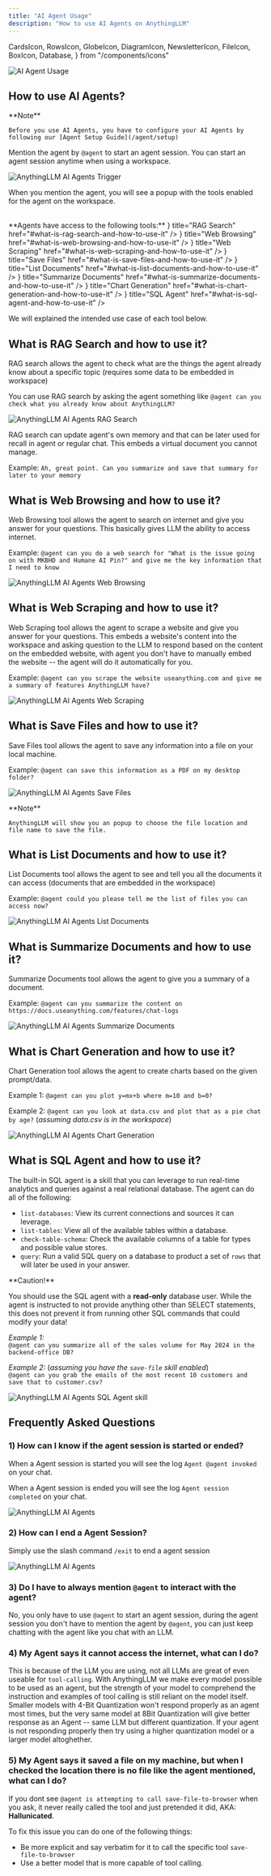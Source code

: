 ```yaml
---
title: "AI Agent Usage"
description: "How to use AI Agents on AnythingLLM"
---
```


  CardsIcon,
  RowsIcon,
  GlobeIcon,
  DiagramIcon,
  NewsletterIcon,
  FileIcon,
  BoxIcon,
  Database,
} from "/components/icons"

<Image
  src="/images/guides/ai-agents/usage.png"
  height={1080}
  width={1920}
  quality={100}
  alt="AI Agent Usage"
/>

## How to use AI Agents?

<Callout type="warning" emoji="️⚠️">
  **Note**

    Before you use AI Agents, you have to configure your AI Agents by following our [Agent Setup Guide](/agent/setup)

</Callout>

Mention the agent by `@agent` to start an agent session. You can start an agent session anytime when using a workspace.

<Image
  src="/images/guides/ai-agents/trigger.png"
  height={1080}
  width={1920}
  quality={100}
  alt="AnythingLLM AI Agents Trigger"
/>

When you mention the agent, you will see a popup with the tools enabled for the agent on the workspace.

<br />
**Agents have access to the following tools:**

<Cards>
  <Card
    icon={<BoxIcon />}
    title="RAG Search"
    href="#what-is-rag-search-and-how-to-use-it"
  />
  <Card
    icon={<GlobeIcon />}
    title="Web Browsing"
    href="#what-is-web-browsing-and-how-to-use-it"
  />
  <Card
    icon={<RowsIcon />}
    title="Web Scraping"
    href="#what-is-web-scraping-and-how-to-use-it"
  />
  <Card
    icon={<FileIcon />}
    title="Save Files"
    href="#what-is-save-files-and-how-to-use-it"
  />
  <Card
    icon={<NewsletterIcon />}
    title="List Documents"
    href="#what-is-list-documents-and-how-to-use-it"
  />
  <Card
    icon={<CardsIcon />}
    title="Summarize Documents"
    href="#what-is-summarize-documents-and-how-to-use-it"
  />
  <Card
    icon={<DiagramIcon />}
    title="Chart Generation"
    href="#what-is-chart-generation-and-how-to-use-it"
  />
  <Card
    icon={<Database />}
    title="SQL Agent"
    href="#what-is-sql-agent-and-how-to-use-it"
  />
</Cards>

We will explained the intended use case of each tool below.

## What is RAG Search and how to use it?

RAG search allows the agent to check what are the things the agent already know about a specific topic (requires some data to be embedded in workspace)

You can use RAG search by asking the agent something like `@agent can you check what you already know about AnythingLLM?`

<Image
  src="/images/guides/ai-agents/rag-search.png"
  height={1080}
  width={1920}
  quality={100}
  alt="AnythingLLM AI Agents RAG Search"
/>

RAG search can update agent's own memory and that can be later used for recall in agent or regular chat. This embeds a virtual document you cannot manage.

Example: `Ah, great point. Can you summarize and save that summary for later to your memory`

## What is Web Browsing and how to use it?

Web Browsing tool allows the agent to search on internet and give you answer for your questions. This basically gives LLM the ability to access internet.

Example: `@agent can you do a web search for "What is the issue going on with MKBHD and Humane AI Pin?" and give me the key information that I need to know`

<Image
  src="/images/guides/ai-agents/browsing.png"
  height={1080}
  width={1920}
  quality={100}
  alt="AnythingLLM AI Agents Web Browsing"
/>

## What is Web Scraping and how to use it?

Web Scraping tool allows the agent to scrape a website and give you answer for your questions. This embeds a website's content into the workspace and asking question to the LLM to respond based on the content on the embedded website, with agent you don't have to manually embed the website -- the agent will do it automatically for you.

Example: `@agent can you scrape the website useanything.com and give me a summary of features AnythingLLM have?`

<Image
  src="/images/guides/ai-agents/scrape.png"
  height={1080}
  width={1920}
  quality={100}
  alt="AnythingLLM AI Agents Web Scraping"
/>

## What is Save Files and how to use it?

Save Files tool allows the agent to save any information into a file on your local machine.

Example: `@agent can save this information as a PDF on my desktop folder?`

<Image
  src="/images/guides/ai-agents/saving.png"
  height={1080}
  width={1920}
  quality={100}
  alt="AnythingLLM AI Agents Save Files"
/>

<Callout type="info" emoji="️💡">
  **Note**

    AnythingLLM will show you an popup to choose the file location and file name to save the file.

</Callout>

## What is List Documents and how to use it?

List Documents tool allows the agent to see and tell you all the documents it can access (documents that are embedded in the workspace)

Example: `@agent could you please tell me the list of files you can access now?`

<Image
  src="/images/guides/ai-agents/list-document.png"
  height={1080}
  width={1920}
  quality={100}
  alt="AnythingLLM AI Agents List Documents"
/>

## What is Summarize Documents and how to use it?

Summarize Documents tool allows the agent to give you a summary of a document.

Example: `@agent can you summarize the content on https://docs.useanything.com/features/chat-logs`

<Image
  src="/images/guides/ai-agents/summarize.png"
  height={1080}
  width={1920}
  quality={100}
  alt="AnythingLLM AI Agents Summarize Documents"
/>

## What is Chart Generation and how to use it?

Chart Generation tool allows the agent to create charts based on the given prompt/data.

Example 1: `@agent can you plot y=mx+b where m=10 and b=0?`

Example 2: `@agent can you look at data.csv and plot that as a pie chat by age?` (_assuming data.csv is in the workspace_)

<Image
  src="/images/guides/ai-agents/graph.png"
  height={1080}
  width={1920}
  quality={100}
  alt="AnythingLLM AI Agents Chart Generation"
/>

## What is SQL Agent and how to use it?

The built-in SQL agent is a skill that you can leverage to run real-time analytics and queries against a real relational database. The agent can do all of the following:

- `list-databases`: View its current connections and sources it can leverage.
- `list-tables`: View all of the available tables within a database.
- `check-table-schema`: Check the available columns of a table for types and possible value stores.
- `query`: Run a valid SQL query on a database to product a set of `rows` that will later be used in your answer.

<Callout type="warning" emoji="️🔧">
  **Caution!**

You should use the SQL agent with a <b>read-only</b> database user. While the agent is instructed to not provide anything other than SELECT statements, this does not prevent it from running other SQL commands that could modify your data!

</Callout>

_Example 1:_ <br/>
`@agent can you summarize all of the sales volume for May 2024 in the backend-office DB?`

_Example 2:_ (_assuming you have the `save-file` skill enabled_)<br/>
`@agent can you grab the emails of the most recent 10 customers and save that to customer.csv?`

<Image
  src="/images/guides/ai-agents/sql-agent.png"
  height={1080}
  width={1920}
  quality={100}
  alt="AnythingLLM AI Agents SQL Agent skill"
/>

## Frequently Asked Questions

### 1) How can I know if the agent session is started or ended?

When a Agent session is started you will see the log `Agent @agent invoked` on your chat.

When a Agent session is ended you will see the log `Agent session completed` on your chat.

<Image
  src="/images/guides/ai-agents/start-end.png"
  height={1080}
  width={1920}
  quality={100}
  alt="AnythingLLM AI Agents"
/>

### 2) How can I end a Agent Session?

Simply use the slash command `/exit` to end a agent session

<Image
  src="/images/guides/ai-agents/end-slash-command.png"
  height={1080}
  width={1920}
  quality={100}
  alt="AnythingLLM AI Agents"
/>

### 3) Do I have to always mention `@agent` to interact with the agent?

No, you only have to use `@agent` to start an agent session, during the agent session you don't have to mention the agent by `@agent`, you can just keep chatting with the agent like you chat with an LLM.

### 4) My Agent says it cannot access the internet, what can I do?

This is because of the LLM you are using, not all LLMs are great of even useable for `tool-calling`. With AnythingLLM we make every model possible to be used as an agent, but the strength of your model to comprehend the instruction and examples of tool calling is still reliant on the model itself. Smaller models with 4-Bit Quantization won't respond properly as an agent most times, but the very same model at 8Bit Quantization will give better response as an Agent -- same LLM but different quantization. If your agent is not responding properly then try using a higher quantization model or a larger model altoghether.

### 5) My Agent says it saved a file on my machine, but when I checked the location there is no file like the agent mentioned, what can I do?

If you dont see `@agent is attempting to call save-file-to-browser` when you ask, it never really called the tool and just pretended it did, AKA: **Hallunicated**.

To fix this issue you can do one of the following things:

- Be more explicit and say verbatim for it to call the specific tool `save-file-to-browser`
- Use a better model that is more capable of tool calling.
